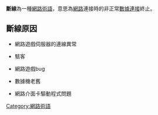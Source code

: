 {{noteTA
|G1=IT
|T=zh-tw:斷線;zh-cn:掉线;
|1=zh-tw:斷線;zh-cn:掉线}}
{{unreferenced|time=2011-09-07T11:14:26+00:00}}
'''斷線'''為一種[[網路術語|網路術語]]，意思為[[網路|網路]]連接時的非正常[[數據連接|數據連接]]終止。

== 斷線原因 ==

*網路遊戲伺服器的連線異常

*駭客

*網路遊戲bug

*數據機老舊

*網路介面卡驅動程式問題











[[Category:網路術語|Category:網路術語]]